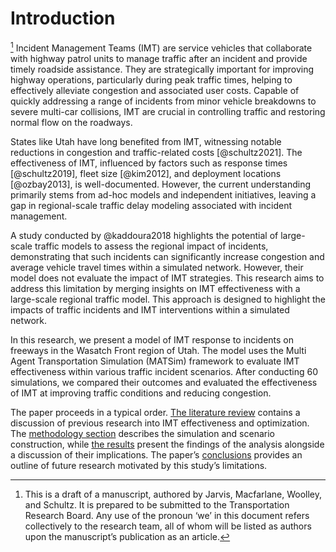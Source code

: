# Introduction

[^1] Incident Management Teams (IMT) are service vehicles that collaborate with highway patrol units to manage traffic after an incident and provide timely roadside assistance. They are strategically important for improving highway operations, particularly during peak traffic times, helping to effectively alleviate congestion and associated user costs. Capable of quickly addressing a range of incidents from minor vehicle breakdowns to severe multi-car collisions, IMT are crucial in controlling traffic and restoring normal flow on the roadways.

States like Utah have long benefited from IMT, witnessing notable reductions in congestion and traffic-related costs [@schultz2021]. The effectiveness of IMT, influenced by factors such as response times [@schultz2019], fleet size [@kim2012], and deployment locations [@ozbay2013], is well-documented. However, the current understanding primarily stems from ad-hoc models and independent initiatives, leaving a gap in regional-scale traffic delay modeling associated with incident management. 

A study conducted by @kaddoura2018 highlights the potential of large-scale traffic models to assess the regional impact of incidents, demonstrating that such incidents can significantly increase congestion and average vehicle travel times within a simulated network. However, their model does not evaluate the impact of IMT strategies. This research aims to address this limitation by merging insights on IMT effectiveness with a large-scale regional traffic model. This approach is designed to highlight the impacts of traffic incidents and IMT interventions within a simulated network.

In this research, we present a model of IMT response to incidents on freeways in the Wasatch Front region of Utah. The model uses the Multi Agent Transportation Simulation (MATSim) framework to evaluate IMT effectiveness within various traffic incident scenarios. After conducting 60 simulations, we compared their outcomes and evaluated the effectiveness of IMT at improving traffic conditions and reducing congestion.

The paper proceeds in a typical order. [The literature review](#sec-literature) contains a discussion of previous research into IMT effectiveness and optimization. The [methodology section](#sec-methods) describes the simulation and scenario construction, while [the results](#sec-results) present the findings of the analysis alongside a discussion of their implications. The paper's [conclusions](#sec-conclusions) provides an outline of future research motivated by this study's limitations.

[^1]: This is a draft of a manuscript, authored by Jarvis, Macfarlane, Woolley, and Schultz. It is prepared to be submitted to the Transportation Research Board. Any use of the pronoun 'we' in this document refers collectively to the research team, all of whom will be listed as authors upon the manuscript's publication as an article.